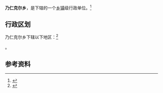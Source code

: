 {{中国乡级行政区|65/28/28/204/000}}

'''乃仁克尔乡'''，是{{PRC admin/fullname|65/28/28/204/000|3}}下辖的一个[[乡镇|乡镇]]级行政单位。<ref>{{PRC admin/ref sgc|{{PRC admin/parent|65/28/28/204/000}}}}</ref>

== 行政区划 ==

乃仁克尔乡下辖以下地区：<ref>{{PRC admin/ref sgc|65/28/28/204/000}}</ref>

{{PRC admin/children|65/28/28/204/000}}。

== 参考资料 ==

{{reflist}}

{{PRC admin/navcat|65/28/28/204/000}}
{{新疆行政区划小作品}}